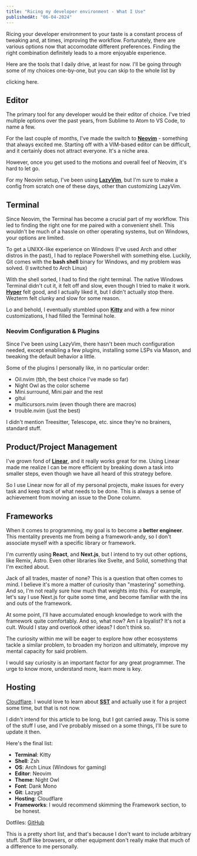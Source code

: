 ```yaml
---
title: "Ricing my developer environment - What I Use"
publishedAt: "06-04-2024"
---
```


Ricing your developer environment to your taste is a constant process of tweaking and, at times, improving the workflow. Fortunately, there are various options now that accomodate different preferences. Finding the right combination definitely leads to a more enjoyable experience. 

Here are the tools that I daily drive, at least for now. I'll be going through some of my choices one-by-one, but you can skip to the whole list by 
<Link href="#tools-list">clicking here</Link>.

## Editor

The primary tool for any developer would be their editor of choice. I've tried multiple options over the past years, from Sublime to Atom to VS Code, to name a few.

For the last couple of months, I've made the switch to <a href="https://neovim.io" target="_blank">**Neovim**</a> - something that always excited me. Starting off with a VIM-based editor can be difficult, and it certainly does not attract everyone. It's a niche area.

However, once you get used to the motions and overall feel of Neovim, it's hard to let go.

For my Neovim setup, I've been using <a href="https://lazyvim.org" target="_blank">**LazyVim**</a>, but I'm sure to make a config from scratch one of these days, other than customizing LazyVim.

## Terminal

Since Neovim, the Terminal has become a crucial part of my workflow. This led to finding the right one for me paired with a convenient shell. This wouldn't be much of a hassle on other operating systems, but on Windows, your options are limited.

<span className="line-through">To get a UNIXX-like experience on Windows (I've used Arch and other distros in the past), I had to replace Powershell with something else. Luckily, Git comes with the **bash shell** binary for Windows, and my problem was solved.</span> (I switched to Arch Linux)

With the shell sorted, I had to find the right terminal. The native Windows Terminal didn't cut it, it felt off and slow, even though I tried to make it work. <a href="https://hyper.is" target="_blank">**Hyper**</a> felt good, and I actually liked it, but I didn't actually stop there. Wezterm felt clunky and slow for some reason.

Lo and behold, I eventually stumbled upon <a href="https://sw.kovidgoyal.net/kitty/" target="_blank">**Kitty**</a> and with a few minor customizations, I had filled the Terminal hole.

### Neovim Configuration & Plugins

Since I've been using LazyVim, there hasn't been much configuration needed, except enabling a few plugins, installing some LSPs via Mason, and tweaking the default behavior a little.

Some of the plugins I personally like, in no particular order:

- Oil.nvim (tbh, the best choice I've made so far)
- Night Owl as the color scheme
- Mini.surround, Mini.pair and the rest
- gitui
- multicursors.nvim (even though there are macros)
- trouble.nvim (just the best)

I didn't mention Treesitter, Telescope, etc. since they're no brainers, standard stuff.

## Product/Project Management

I've grown fond of <a href="https://linear.app" target="_blank">**Linear**</a>, and it really works great for me. Using Linear made me realize I can be more efficient by breaking down a task into smaller steps, even though we have all heard of this strategy before.

So I use Linear now for all of my personal projects, make issues for every task and keep track of what needs to be done. This is always a sense of achievement from moving an issue to the Done column.

## Frameworks

When it comes to programming, my goal is to become a **better engineer**. This mentality prevents me from being a framework-andy, so I don't associate myself with a specific library or framework.

I'm currently using **React**, and **Next.js**, but I intend to try out other options, like Remix, Astro. Even other libraries like Svelte, and Solid, something that I'm excited about.

Jack of all trades, master of none? This is a question that often comes to mind. I believe it's more a matter of curiosity than "mastering" something. And so, I'm not really sure how much that weights into this. For example, let's say I use Next.js for quite some time, and become familiar with the ins and outs of the framework.

At some point, I'll have accumulated enough knowledge to work with the framework quite comfortably. And so, what now? Am I a loyalist? It's not a cult. Would I stay and overlook other ideas? I don't think so.

The curiosity within me will be eager to explore how other ecosystems tackle a similar problem, to broaden my horizon and ultimately, improve my mental capacity for said problem.

I would say curiosity is an important factor for any great programmer. The urge to know more, understand more, learn more is key.

## Hosting

<a href="https://cloudflare.com" target="_blank">Cloudflare</a>. I would love to learn about <a href="https://sst.dev" target="_blank">**SST**</a> and actually use it for a project some time, but that is not now.

I didn't intend for this article to be long, but I got carried away. This is some of the stuff I use, and I've probably missed on a some things, I'll be sure to update it then.

<div id="tools-list">
Here's the final list:

- **Terminal**: Kitty
- **Shell**: Zsh
- **OS**: Arch Linux (Windows for gaming)
- **Editor**: Neovim
- **Theme**: Night Owl
- **Font**: Dank Mono
- **Git**: Lazygit
- **Hosting**: Cloudflare
- **Frameworks**: I would recommend skimming the Framework section, to be honest.
</div>

Dotfiles: [GitHub](https://github.com/m4kman/dotfiles)

This is a pretty short list, and that's because I don't want to include arbitrary stuff. Stuff like browsers, or other equipment don't really make that much of a difference to me personally.
